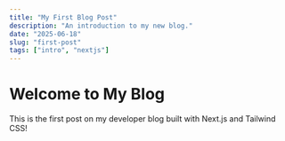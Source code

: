 ```yaml
---
title: "My First Blog Post"
description: "An introduction to my new blog."
date: "2025-06-18"
slug: "first-post"
tags: ["intro", "nextjs"]
---
```


# Welcome to My Blog

This is the first post on my developer blog built with Next.js and Tailwind CSS!